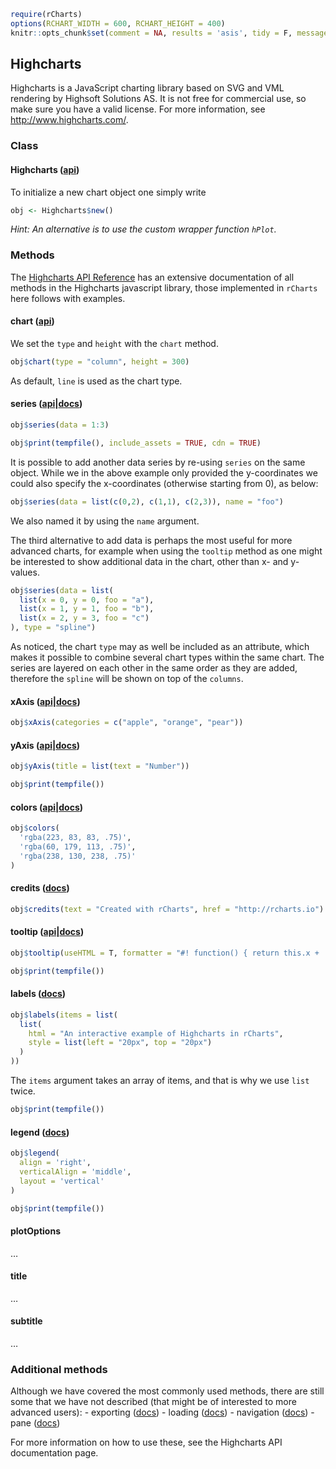 <style>rChart {width: 600px; height: 400px;}</style>

```r
require(rCharts)
options(RCHART_WIDTH = 600, RCHART_HEIGHT = 400)
knitr::opts_chunk$set(comment = NA, results = 'asis', tidy = F, message = F, warning = F)
```

## Highcharts

Highcharts is a JavaScript charting library based on SVG and VML rendering by Highsoft Solutions AS. It is not free for commercial use, so make sure you have a valid license. For more information, see [http://www.highcharts.com/](http://www.highcharts.com/).

### Class

#### Highcharts ([api](http://api.highcharts.com/highcharts#Highcharts))

To initialize a new chart object one simply write

```r
obj <- Highcharts$new()
```

*Hint: An alternative is to use the custom wrapper function `hPlot`.*

### Methods

The [Highcharts API Reference](http://api.highcharts.com/highcharts) has an extensive documentation of all methods in the Highcharts javascript library, those implemented in `rCharts` here follows with examples.

#### chart ([api](http://api.highcharts.com/highcharts#chart))

We set the `type` and `height` with the `chart` method.

```r
obj$chart(type = "column", height = 300)
```

As default, `line` is used as the chart type.

#### series ([api](http://api.highcharts.com/highcharts#series)|[docs](http://docs.highcharts.com/#series))

```r
obj$series(data = 1:3)
```
```r
obj$print(tempfile(), include_assets = TRUE, cdn = TRUE)
```

It is possible to add another data series by re-using `series` on the same object. While we in the above example only provided the y-coordinates we could also specify the x-coordinates (otherwise starting from 0), as below:



```r
obj$series(data = list(c(0,2), c(1,1), c(2,3)), name = "foo")
```

We also named it by using the `name` argument.

The third alternative to add data is perhaps the most useful for more advanced charts, for example when using the `tooltip` method as one might be interested to show additional data in the chart, other than x- and y-values. 

```r
obj$series(data = list(
  list(x = 0, y = 0, foo = "a"),
  list(x = 1, y = 1, foo = "b"),
  list(x = 2, y = 3, foo = "c")
), type = "spline")
```

As noticed, the chart `type` may as well be included as an attribute, which makes it possible to combine several chart types within the same chart. The series are layered on each other in the same order as they are added, therefore the `spline` will be shown on top of the `columns`.

#### xAxis ([api](http://api.highcharts.com/highcharts#xAxis)|[docs](http://docs.highcharts.com/#axes))

```r
obj$xAxis(categories = c("apple", "orange", "pear"))
```

#### yAxis ([api](http://api.highcharts.com/highcharts#yAxis)|[docs](http://docs.highcharts.com/#axes))

```r
obj$yAxis(title = list(text = "Number"))
```

```r
obj$print(tempfile())
```

#### colors ([api](http://api.highcharts.com/highcharts#colors)|[docs](http://docs.highcharts.com/#colors))

```r
obj$colors(
  'rgba(223, 83, 83, .75)', 
  'rgba(60, 179, 113, .75)', 
  'rgba(238, 130, 238, .75)'
)
```

#### credits ([docs](http://docs.highcharts.com/#credits))

```r
obj$credits(text = "Created with rCharts", href = "http://rcharts.io")
```

#### tooltip ([api](http://api.highcharts.com/highcharts#tooltip)|[docs](http://docs.highcharts.com/#tooltip))

```r
obj$tooltip(useHTML = T, formatter = "#! function() { return this.x + ', ' + this.y; } !#")
```

```r
obj$print(tempfile())
```

#### labels ([docs](http://docs.highcharts.com/#labels))

```r
obj$labels(items = list(
  list(
    html = "An interactive example of Highcharts in rCharts", 
    style = list(left = "20px", top = "20px")
  )
))
```

The `items` argument takes an array of items, and that is why we use `list` twice.


```r
obj$print(tempfile())
```

#### legend ([docs](http://docs.highcharts.com/#legend))

```r
obj$legend(
  align = 'right', 
  verticalAlign = 'middle', 
  layout = 'vertical'
)
```

```r
obj$print(tempfile())
```

#### plotOptions

...

#### title

...

#### subtitle

...

### Additional methods

Although we have covered the most commonly used methods, there are still some that we have not described (that might be of interested to more advanced users):
  - exporting ([docs](http://docs.highcharts.com/#exporting))
  - loading ([docs](http://docs.highcharts.com/#loading))
  - navigation ([docs](http://docs.highcharts.com/#navigation))
  - pane ([docs](http://docs.highcharts.com/#pane))

For more information on how to use these, see the Highcharts API documentation page.
